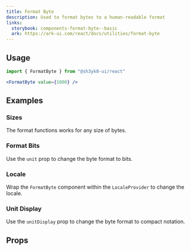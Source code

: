 ```yaml
---
title: Format Byte
description: Used to format bytes to a human-readable format
links:
  storybook: components-format-byte--basic
  ark: https://ark-ui.com/react/docs/utilities/format-byte
---
```


<ExampleTabs name="format-byte-basic" />

## Usage

```jsx
import { FormatByte } from "@sh3yk0-ui/react"
```

```jsx
<FormatByte value={1000} />
```

## Examples

### Sizes

The format functions works for any size of bytes.

<ExampleTabs name="format-byte-sizes" />

### Format Bits

Use the `unit` prop to change the byte format to bits.

<ExampleTabs name="format-byte-with-unit" />

### Locale

Wrap the `FormatByte` component within the `LocaleProvider` to change the
locale.

<ExampleTabs name="format-byte-with-locale" />

### Unit Display

Use the `unitDisplay` prop to change the byte format to compact notation.

<ExampleTabs name="format-byte-with-unit-display" />

## Props

<PropTable component="Format" part="Byte" />
